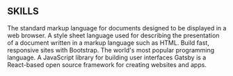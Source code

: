 ## SKILLS


<ProjectCard title="HTML" bg="linear-gradient(to right, #D4145A 0%, #289fb7 100%)" text-align="center">
The standard markup language for documents designed to be displayed in a web browser. 
</ProjectCard>

<ProjectCard title="CSS" bg="linear-gradient(to right, #FBB03B 0%, #289fb7 100%)">
A style sheet language used for describing the presentation of a document written in a markup language such as HTML.
</ProjectCard>

<ProjectCard title="BootStrap" bg="linear-gradient(to right, #0e040f 0%, #289fb7 100%)">
Build fast, responsive sites with Bootstrap.
</ProjectCard>

<ProjectCard title="JavaScript" bg="linear-gradient(to right, #10053d 0%, #289fb7 100%)">
The world's most popular programming language.
</ProjectCard>

<ProjectCard title="REACT" bg="linear-gradient(to right, #635858 0%, #289fb7 100%)">
A JavaScript library for building user interfaces
</ProjectCard>

<ProjectCard title="Gatsby" bg="linear-gradient(to right, #2b1010 0%, #289fb7 100%)">
Gatsby is a React-based open source framework for creating websites and apps.

</ProjectCard>

